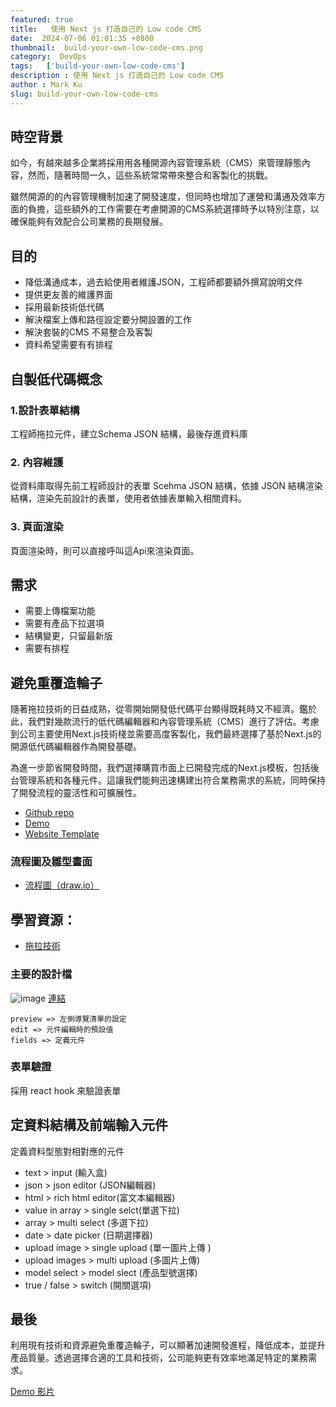 ```yaml
---
featured: true
title:   使用 Next js 打造自己的 Low code CMS
date:  2024-07-06 01:01:35 +0800
thumbnail:  build-your-own-low-code-cms.png
category:  DevOps  
tags:   ['build-your-own-low-code-cms']
description : 使用 Next js 打造自己的 Low code CMS
author : Mark Ku
slug: build-your-own-low-code-cms
---
```

## 時空背景
如今，有越來越多企業將採用用各種開源內容管理系統（CMS）來管理靜態內容，然而，隨著時間一久，這些系統常常帶來整合和客製化的挑戰。

雖然開源的的內容管理機制加速了開發速度，但同時也增加了運營和溝通及效率方面的負擔，這些額外的工作需要在考慮開源的CMS系統選擇時予以特別注意，以確保能夠有效配合公司業務的長期發展。

## 目的
* 降低溝通成本，過去給使用者維護JSON，工程師都要額外撰寫說明文件
* 提供更友善的維護界面
* 採用最新技術低代碼
* 解決檔案上傳和路徑設定要分開設置的工作
* 解決套裝的CMS 不易整合及客製
* 資料希望需要有有排程

## 自製低代碼概念
### 1.設計表單結構
工程師拖拉元件，建立Schema JSON 結構，最後存進資料庫
### 2. 內容維護
從資料庫取得先前工程師設計的表單 Scehma JSON 結構，依據 JSON 結構渲染結構，渲染先前設計的表單，使用者依據表單輸入相關資料。
### 3. 頁面渲染
頁面渲染時，則可以直接呼叫這Api來渲染頁面。

## 需求
* 需要上傳檔案功能
* 需要有產品下拉選項
* 結構變更，只留最新版
* 需要有排程

## 避免重覆造輪子
隨著拖拉技術的日益成熟，從零開始開發低代碼平台顯得既耗時又不經濟。鑑於此，我們對幾款流行的低代碼編輯器和內容管理系統（CMS）進行了評估。考慮到公司主要使用Next.js技術棧並需要高度客製化，我們最終選擇了基於Next.js的開源低代碼編輯器作為開發基礎。

為進一步節省開發時間，我們選擇購買市面上已開發完成的Next.js模板，包括後台管理系統和各種元件。這讓我們能夠迅速構建出符合業務需求的系統，同時保持了開發流程的靈活性和可擴展性。

* [Github repo](https://github.com/maqi1520/react-antd-low-code)
* [Demo](https://low-code.runjs.cool/editor)
* [Website Template](https://themeforest.net/item/pickbazar-react-graphql-ecommerce-template/25283305) 

### 流程圖及雛型畫面
* [流程圖（draw.io）](https://drive.google.com/file/d/1WLiov-NIOVuH3R1OyP9yXCRqppAH5pgn/view)

## 學習資源：
* [拖拉技術](https://zhuanlan.zhihu.com/p/654066892)

### 主要的設計檔
![image](https://hackmd.io/_uploads/SysKUjEYA.png)
[連結](https://github.com/maqi1520/react-antd-low-code/tree/main/src/components/editor/schema)

```
preview => 左側導覽清單的設定
edit => 元件編輯時的預設值
fields => 定義元件
```
### 表單驗證
採用 react hook 來驗證表單

## 定資料結構及前端輸入元件
定義資料型態對相對應的元件
* text > input (輸入盒)
* json  > json editor (JSON編輯器)
* html > rich html editor(富文本編輯器)
* value in array > single selct(單選下拉)
* array  > multi select  (多選下拉)
* date >  date picker (日期選擇器)
* upload image >  single upload (單一圖片上傳 )
* upload images > multi upload (多圖片上傳)
* model select > model slect (產品型號選擇)
* true / false > switch (開關選項)

## 最後
利用現有技術和資源避免重覆造輪子，可以顯著加速開發進程，降低成本，並提升產品質量。透過選擇合適的工具和技術，公司能夠更有效率地滿足特定的業務需求。  

[Demo 影片](https://www.loom.com/share/a6ecf60ae0bd4ba5a164870ca4e23bb5)

